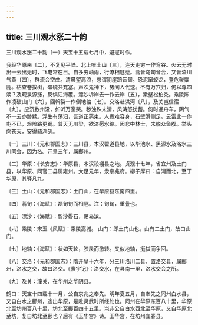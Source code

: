 ```yaml
---
---
---
```

title: 三川观水涨二十韵
---




三川观水涨二十韵〔一〕天宝十五载七月中，避寇时作。


我经华原来〔二〕，不复见平陆。北上唯土山〔三〕，连天走穷一作穹谷。火云无时出一云出无时，飞电常在目。自多穷岫雨，行潦相豗蹙。蓊音乌匌音合，又音溘川气黄〔四〕，群流会空曲。清晨望高浪，忽谓阴崖踣音匐。恐泥窜蛟龙，登危聚麋鹿。枯查卷拔树，礧磈共充塞。声吹鬼神下，势阅人代速。不有万穴归，何以尊四渎？及观泉源涨，反惧江海覆。漂沙坼岸去一作去岸〔五〕，漱壑松柏秃。乘陵陈作凌破山门〔六〕，回斡裂一作倒地轴〔七〕。交洛赴洪河〔八〕，及关岂信宿〔九〕。应沉数州没，如听万室哭。秽浊殊未清，风涛怒犹蓄。何时通舟车，阴气不一云亦黪黩。浮生有荡汩，吾道正羁束。人寰难容身，石壁滑侧足。云雷此一作屯不已，艰险路更跼。普天无川梁，欲济愿水缩。因悲中林士，未脱众鱼腹。举头向苍天，安得骑鸿鹄。

〔一〕三川：《元和郡国志》：三川县，本汉翟道县地，以华池水、黑源水及洛水三川同会，因为名。开皇三年，属鄜州。

〔二〕华原：《长安志》：华原县，本汉祋祤县之地。贞观十七年，省宜州及土门县，以华原、同官二县属雍州。大足元年，隶京兆府。柳子厚曰：自渭而北，至于华原，其驿凡九。

〔三〕土山：《元和郡国志》：土门山，在华原县东南四里。

〔四〕蓊匌：《海赋》：磊匌匌而相豗。注：匌匌，重叠也。

〔五〕漂沙：《海赋》：彯沙礐石，荡岛滨。

〔六〕乘陵：宋玉《风赋》：乘陵高城。 山门：即土门山也。山有二土门，故曰山门。

〔七〕地轴：《海赋》：状如天轮，胶戾而激转。又似地轴，挺拔而争回。

〔八〕交洛：《元和郡国志》：隋开皇十六年，分三川洛川二县，置洛交县，属鄜州，洛水之交，故曰洛交。《寰宇记》：洛交水，在县南一里，洛水交会之所。

〔九〕及关：潼关，在华州之华阴县。

鹤曰：天宝十四载十一月，公自京兆之奉先。明年夏五月，自奉先之同州白水县，又自白水之鄜州，途出华原，是赴灵武时所经处也。同州在华原东百八十里，华原北至坊州百八十里，坊北至鄜百四十五里。岂非公自白水西北至华原，又自华原北至坊，复自坊北至鄜也？后有《玉华宫》诗。玉华宫，在坊州宜春县。